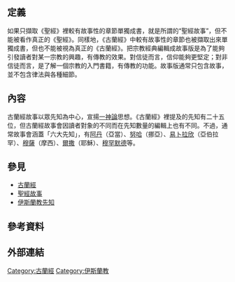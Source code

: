 {{Unreferenced|time=2008-04-06}}
==定義==
如果只擷取《聖經》裡較有故事性的章節單獨成書，就是所謂的“聖經故事”，但不能被看作真正的《聖經》。同樣地，《古蘭經》中較有故事性的章節也被擷取出來單獨成書，但也不能被視為真正的《古蘭經》。把宗教經典編輯成故事版是為了能夠引發讀者對某一宗教的興趣，有傳教的效果。對信徒而言，信仰能夠更堅定；對非信徒而言，是了解一個宗教的入門書籍，有傳教的功能。故事版通常只包含故事，並不包含律法與各種細節。

==內容==
古蘭經故事以眾先知為中心，宣揚[[獨一性|一神論]]思想。《古蘭經》裡提及的先知有二十五位，但古蘭經故事會因讀者對象的不同而在先知數量的編輯上也有不同。不過，通常故事會涵蓋「六大先知」，有[[伊斯蘭教中的亞當|阿丹]]（亞當）、[[伊斯蘭教中的挪亞|努哈]]（挪亞）、[[伊斯蘭教中的亞伯拉罕|易卜拉欣]]（亞伯拉罕）、[[伊斯蘭教中的摩西|穆薩]]（摩西）、[[伊斯蘭教中的耶穌|爾撒]]（耶穌）、[[穆罕默德|穆罕默德]]等。

==參見==
* [[古蘭經|古蘭經]]
* [[聖經故事|聖經故事]]
* [[伊斯蘭教先知|伊斯蘭教先知]]

==參考資料==
{{Reflist}}

==外部連結==
{{empty section}}

[[Category:古蘭經|Category:古蘭經]]
[[Category:伊斯蘭教|Category:伊斯蘭教]]